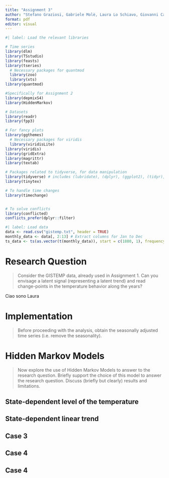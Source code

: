 ```yaml
---
title: "Assignment 3"
author: "Stefano Graziosi, Gabriele Molè, Laura Lo Schiavo, Giovanni Carron"
format: pdf
editor: visual
---
```


```r
#| label: Load the relevant libraries

# Time series
library(dlm)
library(TSstudio)
library(feasts)
library(tseries)
  # Necessary packages for quantmod
  library(zoo)
  library(xts)
library(quantmod)

#Specifically for Assignment 2
library(depmixS4)
library(HiddenMarkov)

# Datasets
library(readr)
library(fpp3)

# For fancy plots
library(ggthemes)
  # Necessary packages for viridis
  library(viridisLite)
library(viridis)
library(gridExtra)
library(magrittr)
library(textab)

# Packages related to tidyverse, for data manipulation
library(tidyverse) # includes (lubridate), (dplyr), (ggplot2), (tidyr), (tidyselect)
library(tinytex)

# To handle time changes
library(timechange)


# To solve conflicts
library(conflicted)
conflicts_prefer(dplyr::filter)
```

```r
#| label: Load data
data <- read.csv("gistemp.txt", header = TRUE) 
monthly_data <- data[, 2:13] # Extract columns for Jan to Dec 
ts_data <- ts(as.vector(t(monthly_data)), start = c(1880, 1), frequency = 12)
```

# Research Question

> Consider the GISTEMP data, already used in Assignment 1. Can you envisage a latent signal (representing a latent trend) and read change-points in the temperature behavior along the years?

Ciao sono Laura

# Implementation

> Before proceeding with the analysis, obtain the seasonally adjusted time series (i.e. remove the seasonality).

# Hidden Markov Models

> Now explore the use of Hidden Markov Models to answer to the research question. Briefly support the choice of this model to answer the research question. Discuss (briefly but clearly) results and limitations.

## State-dependent level of the temperature

## State-dependent linear trend

## Case 3

## Case 4

## Case 4
